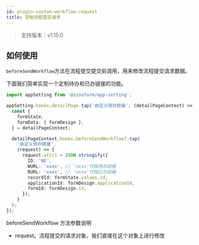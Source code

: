 ```yaml
---
id: plugin-custom-workflow-request
title: 定制流程提交请求
---
```


> 支持版本：v1.15.0

## 如何使用

`beforeSendWorkflow`方法在流程提交提交前调用，用来修改流程提交请求数据。

下面我们简单实现一个定制待办和已办链接的功能。

```typescript
import appSetting from '@sinoform/app-setting';

appSetting.hooks.detailPage.tap('自定义待办链接', (detailPageContext) => {
  const {
    formState,
    formData: { formDesign },
  } = detailPageContext;

  detailPageContext.hooks.beforeSendWorkflow?.tap(
    '自定义待办链接',
    (request) => {
      request.attr1 = JSON.stringify({
        ID: 'NE',
        WURL: 'xxxx', // 'xxxx'代指待办链接
        RURL: 'xxxx', // 'xxxx'代指已办链接
        recordId: formState.values.id,
        applicationId: formDesign.applicationId,
        formId: formDesign.id,
      });
    }
  );
});
```

beforeSendWorkflow 方法参数说明

- request。流程提交的请求对象，我们直接在这个对象上进行修改
